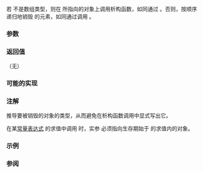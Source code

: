 {{cpp/ranges/title|destroy_at}}
{{cpp/memory/navbar}}
{{dcl begin}}
{{dcl header|memory}}
{{dcl h|调用签名}}
{{dcl|since=c++20|
template&lt; std::destructible T &gt;
constexpr void destroy_at( T* p ) noexcept;
}}
{{dcl end}}

若 {{tt|T}} 不是数组类型，则在 {{c|p}} 所指向的对象上调用析构函数，如同通过 {{tt|p-&gt;~T()}}。否则，按顺序递归地销毁 {{c|*p}} 的元素，如同通过调用 {{c|std::destroy(std::begin(*p), std::end(*p))}}。

{{cpp/ranges/niebloid}}

===参数===
{{par begin}}
{{par|p|指向要被销毁的对象的指针}}
{{par end}}

===返回值===
（无）

===可能的实现===
{{eq fun|1=
struct destroy_at_fn
{
    template&lt;std::destructible T&gt;
    constexpr void operator()(T *p) const noexcept
    {
        if constexpr (std::is_array_v&lt;T&gt;)
            for (auto &amp;elem : *p)
                operator()(std::addressof(elem));
        else
            p-&gt;~T();
    }
};

inline constexpr destroy_at_fn destroy_at{};
}}

===注解===
{{tt|destroy_at}} 推导要被销毁的对象的类型，从而避免在析构函数调用中显式写出它。

在某[[cpp/language/constant expression|常量表达式]] {{c|e}} 的求值中调用 {{tt|destroy_at}} 时，实参 {{c|p}} 必须指向生存期始于 {{c|e}} 的求值内的对象。

===示例===
{{cpp/memory/destroy example|ranges::destroy_at}}

===参阅===
{{dsc begin}}
{{dsc inc|cpp/memory/ranges/dsc destroy}}
{{dsc inc|cpp/memory/ranges/dsc destroy_n}}
{{dsc inc|cpp/memory/ranges/dsc construct_at}}
{{dsc inc|cpp/memory/dsc destroy_at}}
{{dsc end}}

{{langlinks|de|en|es|ru|ja}}